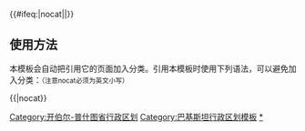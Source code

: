 {{Navbox
|name   = 西北边境省行政区划
|title  = [[巴基斯坦行政区划|巴基斯坦]][[开伯尔-普什图省]]行政区划
|titlestyle = 
|image  = 
|style  = text-align: left; font-size:80%;
|evenstyle = background: #eee;
|groupstyle = text-align: center; width:10%
|state  = autocollapsed
|top    = 
|group1 = 县
|list1  = [[拉基玛瓦县]] · [[本努县]] · [[德拉伊斯梅尔汗县]] · [[坦克县]] · [[阿伯塔巴德县]] · [[巴塔格兰县]] · [[哈利普尔县]] · [[科伊斯坦县]] · [[曼瑟拉县]] · [[汉古县]] · [[喀拉克县]] · [[科哈特县]] · [[布内尔县]] · [[奇特拉尔县]] · [[下第尔县]] · [[香拉县]] · [[斯瓦特县]] · [[上第尔县]] · [[马尔丹县]] · [[斯瓦比县]] · [[恰尔萨达县]] · [[瑙谢拉县]] · [[白沙瓦县]] · [[马拉坎县]]

}}<includeonly>{{#ifeq:{{{1}}}|nocat||[[Category:开伯尔-普什图省行政区划]]}}</includeonly><noinclude>

== 使用方法 ==
本模板会自动把引用它的页面加入分类。引用本模板时使用下列语法，可以避免加入分类：<small>（注意nocat必须为英文小写）</small>
 
<nowiki>{{</nowiki>{{PAGENAME}}<nowiki>|nocat}}</nowiki>

[[Category:巴基斯坦行政区划模板]]
[[Category:开伯尔-普什图省行政区划|*]]
</noinclude>